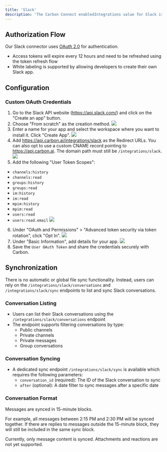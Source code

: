 ```yaml
---
title: 'Slack'
description: 'The Carbon Connect enabledIntegrations value for Slack is `SLACK`.'
---
```


## Authorization Flow
Our Slack connector uses [OAuth 2.0](https://api.slack.com/authentication/oauth-v2) for authentication.
- Access tokens will expire every 12 hours and need to be refreshed using the token refresh flow
- White labeling is supported by allowing developers to create their own Slack app.

## Configuration
### Custom OAuth Credentials

1. Go to the Slack API website (https://api.slack.com/) and click on the "Create an app" button.
2. Choose "From scratch" as the creation method.
![](https://imagedelivery.net/_sHUUMiZokZ59YDFOZEZTw/f08bbf9f-eb6c-4f16-912b-61473ff42600/public)
3. Enter a name for your app and select the workspace where you want to install it. Click "Create App".
![](https://imagedelivery.net/_sHUUMiZokZ59YDFOZEZTw/64a9c49d-9415-4fd6-7b7d-1571a9dbfc00/public)
4. Add https://api.carbon.ai/integrations/slack as the Redirect URLs. You can also opt to use a custom CNAME record pointing to https://api.carbon.ai. The domain path must still be `/integrations/slack`.
![](https://imagedelivery.net/_sHUUMiZokZ59YDFOZEZTw/20d796fd-ae2c-4838-b79d-694ac4e1fe00/public)
5. Add the following "User Token Scopes":
- `channels:history`
- `channels:read`
- `groups:history`
- `groups:read`
- `im:history`
- `im:read`
- `mpim:history`
- `mpim:read`
- `users:read`
- `users:read.email`
![](https://imagedelivery.net/_sHUUMiZokZ59YDFOZEZTw/6f6462ec-81d4-4baa-2d9a-11d2725f5900/public)
6. Under "OAuth and Permissions" > "Advanced token security via token rotation", click "Opt In".
![](https://imagedelivery.net/_sHUUMiZokZ59YDFOZEZTw/15749536-84c3-4353-837f-f4c290aff900/public)
7. Under "Basic Information", add details for your app.
![](https://imagedelivery.net/_sHUUMiZokZ59YDFOZEZTw/1b443d70-0477-4a80-fc5d-bb58a2edee00/public)
8. Save the `User OAuth Token` and share the credentials securely with Carbon.






## Synchronization
There is no automatic or global file sync functionality. Instead, users can rely on the `/integrations/slack/conversations` and `/integrations/slack/sync` endpoints to list and sync Slack conversations. 

### Conversation Listing
- Users can list their Slack conversations using the `/integrations/slack/conversations` endpoint
- The endpoint supports filtering conversations by type:
  - Public channels
  - Private channels
  - Private messages
  - Group conversations

### Conversation Syncing
- A dedicated sync endpoint `/integrations/slack/sync` is available which requires the following parameters:
  - `conversation_id` (required): The ID of the Slack conversation to sync
  - `after` (optional): A date filter to sync messages after a specific date

### Conversation Format
Messages are synced in 15-minute blocks. 

For example, all messages between 2:15 PM and 2:30 PM will be synced together. If there are replies to messages outside the 15-minute block, they will still be included in the same sync block.

Currently, only message content is synced. Attachments and reactions are not yet supported.
